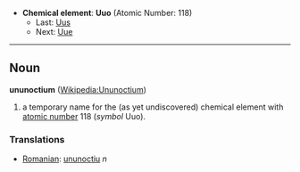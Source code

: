 *'''Chemical element''': '''Uuo''' (Atomic Number: 118)
**Last: [[Ununseptium|Uus]]
**Next: [[Ununennium|Uue]]
----
== Noun ==
'''ununoctium''' ([[en:Ununoctium|Wikipedia:Ununoctium]])

# a temporary name for the (as yet undiscovered) chemical element with [[atomic number]] 118 (''symbol'' Uuo).

===Translations===
*[[Romanian]]: [[ununoctiu]] ''n''